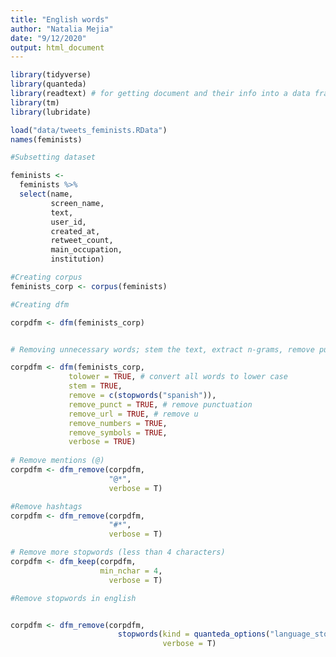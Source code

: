 ```yaml
---
title: "English words"
author: "Natalia Mejia"
date: "9/12/2020"
output: html_document
---
```



```r
library(tidyverse)
library(quanteda)
library(readtext) # for getting document and their info into a data frame 
library(tm)
library(lubridate)

load("data/tweets_feminists.RData")
names(feminists)

#Subsetting dataset

feminists <- 
  feminists %>% 
  select(name, 
         screen_name, 
         text,
         user_id, 
         created_at, 
         retweet_count,
         main_occupation,
         institution)

#Creating corpus
feminists_corp <- corpus(feminists)


```


```r
#Creating dfm

corpdfm <- dfm(feminists_corp)


# Removing unnecessary words; stem the text, extract n-grams, remove punctuation, keep Twitter features

corpdfm <- dfm(feminists_corp, 
             tolower = TRUE, # convert all words to lower case 
             stem = TRUE, 
             remove = c(stopwords("spanish")),
             remove_punct = TRUE, # remove punctuation
             remove_url = TRUE, # remove u
             remove_numbers = TRUE,
             remove_symbols = TRUE,
             verbose = TRUE) 
             
# Remove mentions (@)
corpdfm <- dfm_remove(corpdfm,
                      "@*",
                      verbose = T)

#Remove hashtags         
corpdfm <- dfm_remove(corpdfm,
                      "#*",
                      verbose = T)

# Remove more stopwords (less than 4 characters)
corpdfm <- dfm_keep(corpdfm,
                    min_nchar = 4,
                      verbose = T)

#Remove stopwords in english


corpdfm <- dfm_remove(corpdfm,
                        stopwords(kind = quanteda_options("language_stopwords")),
                                  verbose = T)

```


